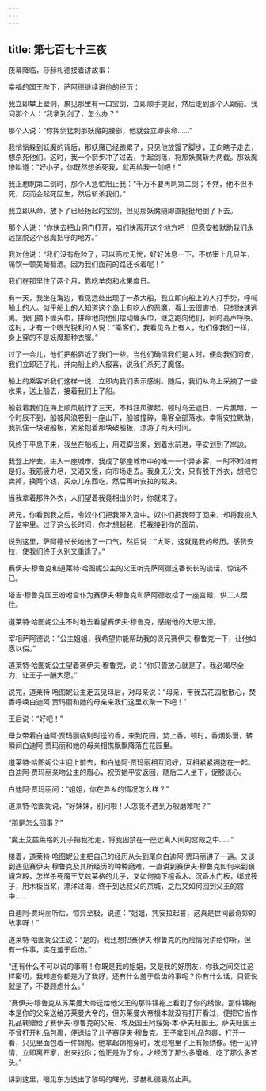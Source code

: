 ```yaml
---
---
---
```

title: 第七百七十三夜
---






夜幕降临，莎赫札德接着讲故事：





幸福的国王陛下，萨阿德继续讲他的经历：





我立即攀上壁洞，果见那里有一口宝剑，立即顺手提起，然后走到那个人跟前。我问那个人：“我拿到剑了，怎么办？”

那个人说：“你挥剑猛刺那妖魔的腰部，他就会立即丧命……”

我悄悄躲到妖魔的背后，那妖魔已经跑累了，只见他放馒了脚步，正向瞎子走去，想杀死他们。这时，我一个箭步冲了过去，手起剑落，将那妖魔斩为两截。那妖魔惨叫道：“好小子，你既然想杀死我，就再给我一剑吧！”

我正想刺第二剑时，那个人急忙阻止我：“千万不要再刺第二剑；不然，他不但不死，反而会起死回生，然后斩杀我们。”

我立即从命，放下了已经扬起的宝剑，但见那妖魔随即直挺挺地倒了下去。

那个人说：“你快去把山洞门打开，咱们快离开这个地方吧！但愿安拉默助我们永远摆脱这个恶魔把守的地方。”

我对他说：“我们没有危险了，可以高枕无忧，好好休息一下，不妨宰上几只羊，痛饮一顿美葡萄酒。因为我们面前的路还长着呢！”

我们在那里住了两个月，靠吃羊肉和水果度日。

有一天，我坐在海边，看见远处出现了一条大船，我立即向船上的人打手势，呼喊船上的人。似乎船上的人知道这个岛上有吃人的恶魔，看上去很害怕，只想快速逃离。我们摘下缠头巾，拼命地向他们摆动缠头巾，继之跑向他们，同时高声呼唤。这时，才有一个眼光锐利的人说：“乘客们，我看见岛上有人，他们像我们一样，身上穿的不是妖魔那种衣服。”

过了一会儿，他们把船靠近了我们一些。当他们确信我们是人时，便向我们问安，我们立即还了礼，并向船上的人报喜，说我们杀死了魔怪。

船上的乘客听我们这样一说，立即向我们表示感谢。随后，我们从岛上采摘了一些水果，送上船去，接着我们上了船。

船载着我们在海上顺风航行了三天，不料狂风骤起，顿时乌云遮日，一片黑暗，一个时辰不到，船被风浪卷到一座山下，船被撞碎，乘客全部落水。幸得安拉默助，我抓住一块破船板，紧紧抱着那块破船板，漂游了两天时间。

风终于平息下来，我坐在船板上，用双脚当桨，划着水前进，平安划到了岸边。

我登上岸去，进入一座城市。我成了那座城市中的唯一一个异乡客，一时不知如何是好。我筋疲力尽，又渴又饿，向市场走去。我身无分文，只有脱下外衣，想把它卖掉，换两个钱，买点儿东西吃，然后再听安拉的裁决。

当我拿着那件外衣，人们望着我竟相出价时，你就来了。

贤兄，你看到我之后，令奴仆们把我带入宫中。奴仆们把我带了回来，却将我投入了监牢里。过了这么长时间，你才想起我，把我接到你的面前。

说到这里，萨阿德长长地出了一口气，然后说：“大哥，这就是我的经历。感赞安拉，使我们终于久别又重逢了。”





赛伊夫·穆鲁克和道莱特·哈图妮公主的父王听完萨阿德这番长长的谈话，惊诧不已。

塔吉·穆鲁克国王吩咐宫仆为赛伊夫·穆鲁克和萨阿德收拾了一座宫殿，供二人居住。

道莱特·哈图妮公主不时地去看望赛伊夫·穆鲁克，感谢他的大恩大德。

宰相萨阿德说：“公主姐姐，我希望你能帮助我的贤兄赛伊夫·穆鲁克一下，让他如愿以偿。”

道莱特·哈图妮公主望着赛伊夫·穆鲁克，说：“你只管放心就是了。我必竭尽全力，让王子一酬大愿。”

说完，道莱特·哈图妮公主走去见母后，对母亲说：“母亲，带我去花园散散心，焚香呼唤白迪阿·贾玛丽和她的母亲来我们这里欢聚一下吧！”

王后说：“好吧！”

母女带着白迪阿·贾玛丽临别时送的香，来到花园，焚上香，顿时，香烟弥漫，转瞬间白迪阿·贾玛丽和她的母亲相携飘飘降落在花园里。

道莱特·哈图妮公主迎上前去，和白迪阿·贾玛丽相互问好，互相紧紧拥抱在一起。白迪阿·贾玛丽亲吻公主的眉心，祝贺她平安返回，随后二人坐下，促膝谈心。

白迪阿·贾玛丽问：“姐姐，你在异乡的情况怎么样？”

道莱特·哈图妮说，“好妹妹，别问啦！人怎能不遇到万般磨难呢？”

“那是怎么回事？”

“魔王艾兹莱格的儿子把我抢走，将我囚禁在一座远离人间的宫殿之中……”

接着，道莱特·哈图妮公主把自己的经历从头到尾向白迪阿·贾玛丽讲了一遍。又谈到遇见赛伊夫·穆鲁克及其所经历的种种磨难，一直讲到赛伊夫·穆鲁克如何来到巍峨宫殿，怎样杀死魔王艾兹莱格的儿子，又如何摘下檀香木、沉香木门板，绑成筏子，用木板当桨，漂洋过海，终于到达叔父的京城，之后又如何回到父王的宫中……

白迪阿·贾玛丽听后，惊异至极，说道：“姐姐，凭安拉起誓，这真是世间最奇妙的故事呀！”

道莱特·哈图妮公主说：“是的。我还想把赛伊夫·穆鲁克的历险情况讲给你听，但有一件事，实在羞于启齿。”

“还有什么不可以说的事啊！你既是我的姐姐，又是我的好朋友，你我之间交往这样密切，我知道你都是为了我好，还有什么羞于启齿的事呢？你有什么话，只管说就是了，不要顾虑什么。”

“赛伊夫·穆鲁克从苏莱曼大帝送给他父王的那件锦袍上看到了你的绣像。那件锦袍本是你的父亲送给苏莱曼大帝的，但苏莱曼大帝根本就没有打开看过，便把它当作礼品转赠给了赛伊夫·穆鲁克的父亲、埃及国王阿绥姆·本·萨夫旺国王。萨夫旺国王不曾打开礼品包裹，便送给了儿子赛伊夫·穆鲁克。王子拿到礼品包裹，打开一看，只见里面包着一件锦袍。他拿起锦袍穿时，发现袍里子上有帧绣像。他一见钟情，立即离开家，出来找你；他正是为了你，才经历了那么多磨难，吃了那么多苦头。”





讲到这里，眼见东方透出了黎明的曙光，莎赫札德戛然止声。